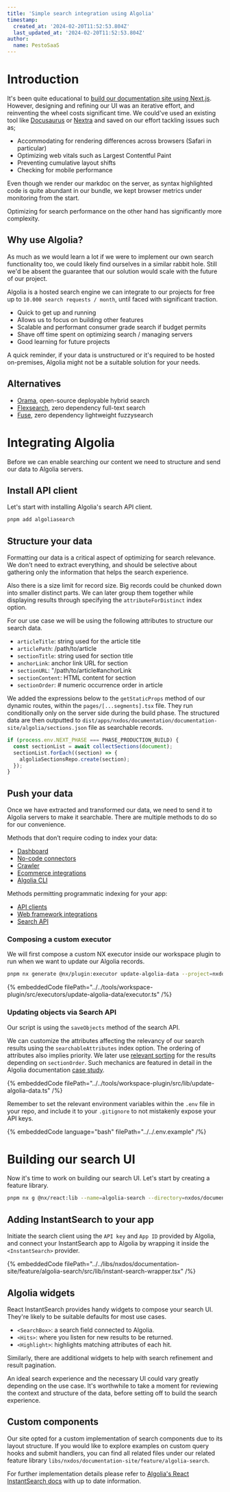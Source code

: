 ```yaml
---
title: 'Simple search integration using Algolia'
timestamp:
  created_at: '2024-02-20T11:52:53.804Z'
  last_updated_at: '2024-02-20T11:52:53.804Z'
author:
  name: PestoSaaS
---
```


# Introduction

It's been quite educational to [build our documentation site using Next.js](/devlogs/nextjs-docs-site). However, designing and refining our UI was an iterative effort, and reinventing the wheel costs significant time. We could've used an existing tool like [Docusaurus](https://docusaurus.io/) or [Nextra](https://nextra.site/) and saved on our effort tackling issues such as;

- Accommodating for rendering differences across browsers (Safari in particular)
- Optimizing web vitals such as Largest Contentful Paint
- Preventing cumulative layout shifts
- Checking for mobile performance

Even though we render our markdoc on the server, as syntax highlighted code is quite abundant in our bundle, we kept browser metrics under monitoring from the start.

Optimizing for search performance on the other hand has significantly more complexity.

## Why use Algolia?

As much as we would learn a lot if we were to implement our own search functionality too, we could likely find ourselves in a similar rabbit hole. Still we'd be absent the guarantee that our solution would scale with the future of our project.

Algolia is a hosted search engine we can integrate to our projects for free up to `10.000 search requests / month`, until faced with significant traction.

- Quick to get up and running
- Allows us to focus on building other features
- Scalable and performant consumer grade search if budget permits
- Shave off time spent on optimizing search / managing servers
- Good learning for future projects

A quick reminder, if your data is unstructured or it's required to be hosted on-premises, Algolia might not be a suitable solution for your needs.

## Alternatives

- [Orama](https://github.com/askorama/orama), open-source deployable hybrid search
- [Flexsearch](https://github.com/nextapps-de/flexsearch), zero dependency full-text search 
- [Fuse](https://github.com/krisk/Fuse), zero dependency lightweight fuzzysearch


# Integrating Algolia

Before we can enable searching our content we need to structure and send our data to Algolia servers.

## Install API client

Let's start with installing Algolia's search API client.

```bash
pnpm add algoliasearch
```

## Structure your data

Formatting our data is a critical aspect of optimizing for search relevance. We don't need to extract everything, and should be selective about gathering only the information that helps the search experience.

Also there is a size limit for record size. Big records could be chunked down into smaller distinct parts. We can later group them together while displaying results through specifying the `attributeForDistinct` index option.

For our use case we will be using the following attributes to structure our search data.

- `articleTitle`: string used for the article title
- `articlePath`: /path/to/article
- `sectionTitle`: string used for section title
- `anchorLink`: anchor link URL for section
- `sectionURL`: "/path/to/article#anchorLink
- `sectionContent`: HTML content for section
- `sectionOrder`: # numeric occurrence order in article

We added the expressions below to the `getStaticProps` method of our dynamic routes, within the `pages/[...segments].tsx` file. They run conditionally only on the server side during the build phase. The structured data are then outputted to `dist/apps/nxdos/documentation/documentation-site/algolia/sections.json` file as searchable records.

```typescript
if (process.env.NEXT_PHASE === PHASE_PRODUCTION_BUILD) {
  const sectionList = await collectSections(document);
  sectionList.forEach((section) => {
    algoliaSectionsRepo.create(section);
  });
}
```

## Push your data

Once we have extracted and transformed our data, we need to send it to Algolia servers to make it searchable. There are multiple methods to do so for our convenience.

Methods that don’t require coding to index your data:

- [Dashboard](https://www.algolia.com/doc/guides/sending-and-managing-data/send-and-update-your-data/how-to/importing-from-the-dashboard/)
- [No-code connectors](https://www.algolia.com/doc/guides/sending-and-managing-data/send-and-update-your-data/how-to/importing-with-no-code-connectors/)
- [Crawler](https://www.algolia.com/doc/tools/crawler/getting-started/overview/)
- [Ecommerce integrations](https://www.algolia.com/doc/guides/getting-started/how-algolia-works/in-depth/ecosystem/#ecommerce-integrations)
- [Algolia CLI](https://www.algolia.com/doc/tools/cli/get-started/overview/)

Methods permitting programmatic indexing for your app:

- [API clients](https://www.algolia.com/doc/api-reference/api-methods/save-objects/)
- [Web framework integrations](https://www.algolia.com/doc/guides/getting-started/how-algolia-works/in-depth/ecosystem/#framework-integrations)
- [Search API](https://www.algolia.com/doc/rest-api/search/#objects-endpoints)

### Composing a custom executor

We will first compose a custom NX executor inside our workspace plugin to run when we want to update our Algolia records.

```bash
pnpm nx generate @nx/plugin:executor update-algolia-data --project=nxdos-workspace-plugin
```

{% embeddedCode
filePath="../../tools/workspace-plugin/src/executors/update-algolia-data/executor.ts"
/%}

### Updating objects via Search API

Our script is using the `saveObjects` method of the search API.

We can customize the attributes affecting the relevancy of our search results using the `searchableAttributes` index option. The ordering of attributes also implies priority. We later use [relevant sorting](https://www.algolia.com/doc/guides/managing-results/refine-results/sorting/in-depth/relevant-sort/) for the results depending on `sectionOrder`. Such mechanics are featured in detail in the Algolia documentation [case study](https://www.algolia.com/doc/guides/going-to-production/case-study/).

{% embeddedCode
filePath="../../tools/workspace-plugin/src/lib/update-algolia-data.ts"
/%}

Remember to set the relevant environment variables within the `.env` file in your repo, and include it to your `.gitignore` to not mistakenly expose your API keys.

{% embeddedCode language="bash"
filePath="../../.env.example"
/%}

# Building our search UI

Now it's time to work on building our search UI. Let's start by creating a feature library.

```bash
pnpm nx g @nx/react:lib --name=algolia-search --directory=nxdos/documentation-site/feature --style=css
```

## Adding InstantSearch to your app

Initiate the search client using the `API key` and `App ID` provided by Algolia, and connect your InstantSearch app to Algolia by wrapping it inside the `<InstantSearch>` provider.

{% embeddedCode
filePath="../../libs/nxdos/documentation-site/feature/algolia-search/src/lib/instant-search-wrapper.tsx"
/%}

## Algolia widgets

React InstantSearch provides handy widgets to compose your search UI. They're likely to be suitable defaults for most use cases.

- `<SearchBox>`: a search field connected to Algolia.
- `<Hits>`: where you listen for new results to be returned.
- `<Highlight>`: highlights matching attributes of each hit.

Similarly, there are additional widgets to help with search refinement and result pagination.

An ideal search experience and the necessary UI could vary greatly depending on the use case. It's worthwhile to take a moment for reviewing the context and structure of the data, before setting off to build the search experience.

## Custom components

Our site opted for a custom implementation of search components due to its layout structure. If you would like to explore examples on custom query hooks and submit handlers, you can find all related files under our related feature library `libs/nxdos/documentation-site/feature/algolia-search`.

For further implementation details please refer to [Algolia's React InstantSearch docs](https://www.algolia.com/doc/guides/building-search-ui/what-is-instantsearch/react/) with up to date information.
